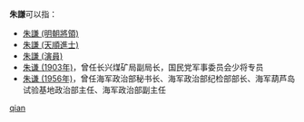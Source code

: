 '''朱謙'''可以指：
* [[朱謙_(明朝將領)|朱謙 (明朝將領)]]
* [[朱謙_(天順進士)|朱謙 (天順進士)]]
* [[朱謙_(演員)|朱謙 (演員)]]
* [[朱谦_(1903年)|朱谦 (1903年)]]，曾任长兴煤矿局副局长，国民党军事委员会少将专员
* [[朱谦_(1956年)|朱谦 (1956年)]]，曾任海军政治部秘书长、海军政治部纪检部部长、海军葫芦岛试验基地政治部主任、海军政治部副主任

{{disambig}}

[[Category:二字朱姓人名消歧义|qian]]